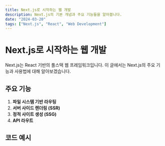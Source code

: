 ---
title: Next.js로 시작하는 웹 개발
description: Next.js의 기본 개념과 주요 기능들을 알아봅니다.
date: "2024-03-20"
tags: ["Next.js", "React", "Web Development"]
---

# Next.js로 시작하는 웹 개발

Next.js는 React 기반의 풀스택 웹 프레임워크입니다. 이 글에서는 Next.js의 주요 기능과 사용법에 대해 알아보겠습니다.

## 주요 기능

1. **파일 시스템 기반 라우팅**
2. **서버 사이드 렌더링 (SSR)**
3. **정적 사이트 생성 (SSG)**
4. **API 라우트**

## 코드 예시

